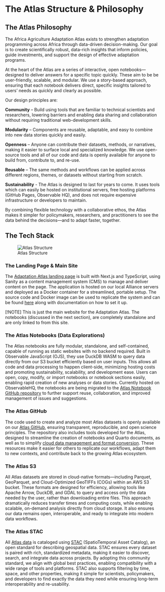 # The Atlas Structure & Philosophy

## The Atlas Philosophy
The Africa Agriculture Adaptation Atlas exists to strengthen adaptation programming across Africa through data-driven decision-making. Our goal is to create scientifically robust, data-rich insights that inform policies, guide investments, and support the design of effective adaptation programs.

At the heart of the Atlas are a series of interactive, open notebooks—designed to deliver answers for a specific topic quickly. These aim to be be user-friendly, scalable, and modular. We use a story-based approach, ensuring that each notebook delivers direct, specific insights tailored to users’ needs as quickly and clearly as possible.

Our design principles are:

**Community** – Build using tools that are familiar to technical scientists and researchers, lowering barriers and enabling data sharing and collaboration without requiring traditional web-development skills.

**Modularity** – Components are reusable, adaptable, and easy to combine into new data stories quickly and easily.

**Openness** – Anyone can contribute their datasets, methods, or narratives, making it easier to surface local and specialized knowledge. We use open-source tools and all of our code and data is openly available for anyone to build from, contribute to, and re-use.

**Reusable** – The same methods and workflows can be applied across different regions, themes, or datasets without starting from scratch.

**Sustainability** - The Atlas is designed to last for years to come. It uses tools which can easily be hosted on institutional servers, free hosting platforms (GitHub Pages, Observable HQ), and does not require expensive infrastructure or developers to maintain.

By combining flexible technology with a collaborative ethos, the Atlas makes it simpler for policymakers, researchers, and practitioners to see the data behind the decisions—and to adapt faster, together.

## The Tech Stack
![Atlas Structure](./AtlasTechStack.svg)

### The Landing Page & Main Site
The [Adaptation Atlas landing page](https://adaptationatlas.cgiar.org/) is built with Next.js and TypeScript, using Sanity as a content management system (CMS) to manage and deliver content on the page. The application is hosted on our local Alliance servers and deployed as a Docker container for a streamlined, portable setup. The source code and Docker image can be used to replicate the system and can be found [here](https://github.com/AdaptationAtlas/website_adaptation-atlas-v2) along with documentation on how to set it up.

[!NOTE] This is just the main website for the Adaptation Atlas. The notebooks (discussed in the next section), are completely standalone and are only linked to from this site.

### The Atlas Notebooks (Data Explorations)
The Atlas notebooks are fully modular, standalone, and self-contained, capable of running as static websites with no backend required. Built in Observable JavaScript (OJS), they use DuckDB WASM to query data directly from our S3 bucket efficiently based on user inputs. This allows all code and data processing to happen client-side, minimizing hosting costs and promoting sustainability, scalability, and development ease. Users can open, copy, modify, or import notebooks or notebook sections easily, enabling rapid creation of new analyses or data stories. Currently hosted on ObservableHQ, the notebooks are being migrated to the [Atlas Notebook GitHub repository](https://github.com/AdaptationAtlas/atlas_notebooks) to further support reuse, collaboration, and improved management of issues and suggestions.

### The Atlas GitHub
The code used to create and analyze most Atlas datasets is openly available on our [Atlas GitHub](https://github.com/AdaptationAtlas), ensuring transparent, reproducible, and open science principles. The repository also includes tools developed for the Atlas, designed to streamline the creation of notebooks and Quarto documents, as well as to simplify [cloud data management and format conversion](https://github.com/AdaptationAtlas/data-management/tree/main/rust/cloud-convert). These resources make it easier for others to replicate our workflows, adapt them to new contexts, and contribute back to the growing Atlas ecosystem.

### The Atlas S3
All Atlas datasets are stored in cloud-native formats—including Parquet, GeoParquet, and Cloud-Optimized GeoTIFFs (COGs) within an AWS S3 bucket. These formats are designed for efficiency, allowing tools like Apache Arrow, DuckDB, and GDAL to query and access only the data needed by the user, rather than downloading entire files. This approach dramatically reduces transfer times and computing costs, while enabling scalable, on-demand analysis directly from cloud storage. It also ensures our data remains open, interoperable, and ready to integrate into modern data workflows.

### The Atlas STAC
All [Atlas data](https://stacindex.org/catalogs/africa-agriculture-adaptation-atlas#/) is cataloged using [STAC](https://stacspec.org) (SpatioTemporal Asset Catalog), an open standard for describing geospatial data. STAC ensures every dataset is paired with rich, standardized metadata, making it easier to discover, search, and integrate data across projects. By adopting this community standard, we align with global best practices, enabling compatibility with a wide range of tools and platforms. STAC also supports filtering by time, space, and other properties, making it simple for scientists, policymakers, and developers to find exactly the data they need while ensuring long-term interoperability and re-usability.


